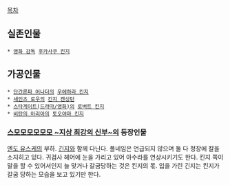 [[목차]]

== 실존인물 ==
 * [[영화 감독]] [[후카사쿠 킨지]]

== 가공인물 ==
 * [[단간론파 어나더]]의 [[우에하라 킨지]]
 * [[세인츠 로우]]의 [[킨지 켄싱턴]]
 * [[스타게이트(드라마/영화)]]의 [[로버트 킨지]]
 * [[비탄의 아리아]]의 [[토오야마 킨지]]

=== [[스모모모모모모 ~지상 최강의 신부~]]의 등장인물 ===
[[엔도 유스케]]의 부하. [[긴지]]와 함께 다닌다. 풀네임은 언급되지 않으며 둘 다 정장에 칼을 소지히고 있다. 귀검사 헤어에 눈을 가리고 있어 아수라를 연상시키기도 한다. 킨지 쪽이 말을 할 수 있어서인지 늘 맞거나 갈굼당하는 것은 킨지의 몫. 입을 가린 긴지는 킨지가 갈굼 당하는 모습을 보고 있기만 한다.
